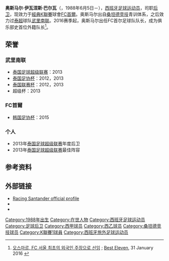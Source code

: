 {{noteTA
|1=zh-cn:奥斯马尔;zh-hk:奧斯馬;zh-tw:奧斯馬爾;
|2=zh-cn:巴尔瓦;zh-hk:巴巴;zh-tw:巴爾瓦;
}}
{{Infobox football biography
| name = 奥斯马尔·巴尔瓦
| image = Osmar Ibáñez, October 2020.jpg
| fullname = 奥斯马尔·伊瓦涅斯·巴尔瓦
| birth_date = {{birth date and age|1988|6|5|df=y}}
| birth_place = {{ESP}}[[桑托尼亚|桑托尼亚]]
| height = {{height|m=1.92}}
| position = [[后卫_(足球)|中后卫]] / [[中场_(足球)|防守型中场]]
| currentclub = [[FC首爾|FC首爾]]
| clubnumber = 5
| youthyears1 = 2003–2007 | youthclubs1 = [[桑坦德竞技|桑坦德竞技]]
| years1 = 2007–2010 | clubs1 = [[桑坦德競技|桑坦德競技]]B | caps1 = 64 | goals1 = 7
| years2 = 2007–2008 | clubs2 = → 萨拉曼萨B | caps2 = 35 | goals2 = 2
| years3 = 2009–2012 | clubs3 = [[桑坦德競技|桑坦德競技]] | caps3 = 13 | goals3 = 0 
| years4 = 2012–2013 | clubs4 = [[武里南联|武里南联]] | caps4 = 36 | goals4 = 6
| years5 = 2014– | clubs5 = [[FC首爾|FC首爾]] | caps5 = 142 | goals5 = 13
| years6 = 2018– | clubs6 = →[[大阪櫻花|大阪櫻花]] | caps6 = 8 | goals6 = 0
| club-update = 2018年7月10日
}}

'''奥斯马尔·伊瓦涅斯·巴尔瓦'''（{{lang|es|Osmar Ibáñez Barba}}，1988年6月5日－），[[西班牙|西班牙]][[足球运动员|足球运动员]]，司职[[后卫_(足球)|后卫]]，现效力于[[經典K聯賽|經典K聯賽]]球會[[FC首爾|FC首爾]]。奥斯马尔出自[[桑坦德竞技|桑坦德竞技]]青训体系，之后效力过[[泰国足球超级联赛|泰超]]球队[[武里南联|武里南联]]。2016赛季起，奥斯马尔出任FC首尔足球队队长，成为俱乐部史首位外籍队长<ref>[http://sports.news.naver.com/general/news/read.nhn?oid=343&aid=0000056761 오스마르, FC 서울 최초의 외국인 주장으로 선임] {{Wayback|url=http://sports.news.naver.com/general/news/read.nhn?oid=343&aid=0000056761 |date=20181211135847 }}; [[Best_Eleven|Best Eleven]], 31 January 2016 {{ko icon}}</ref>。

== 荣誉 ==
=== 武里南联 ===
* [[泰国足球超级联赛|泰国足球超级联赛]]：2013
* [[泰国足协杯|泰国足协杯]]：2012，2013
* [[泰国联赛杯|泰国联赛杯]]：2012，2013
* 超级杯：2013

=== FC首爾 ===
* [[韩国足协杯|韩国足协杯]]：2015

=== 个人 ===
* 2013年[[泰国足球超级联赛|泰国足球超级联赛]]年度后卫
* 2013年[[泰国足球超级联赛|泰国足球超级联赛]]最佳阵容

== 参考资料 ==
{{Reflist}}

== 外部链接 ==
*[https://web.archive.org/web/20110102053018/http://www.realracingclub.es/primer_equipo/plantilla/ampliar.php?Id_jugador=36 Racing Santander official profile] {{es icon}}
*{{soccerway|osmar-barba/104795}}
*{{K League player|20140067}}

{{DEFAULTSORT: Ibáñez, Osmar}}
[[Category:1988年出生|Category:1988年出生]]
[[Category:在世人物|Category:在世人物]]
[[Category:西班牙足球运动员|Category:西班牙足球运动员]]
[[Category:足球后卫|Category:足球后卫]]
[[Category:西甲球员|Category:西甲球员]]
[[Category:西乙球员|Category:西乙球员]]
[[Category:桑坦德竞技球员|Category:桑坦德竞技球员]]
[[Category:K聯賽1球員|Category:K聯賽1球員]]
[[Category:西班牙旅外足球运动员|Category:西班牙旅外足球运动员]]